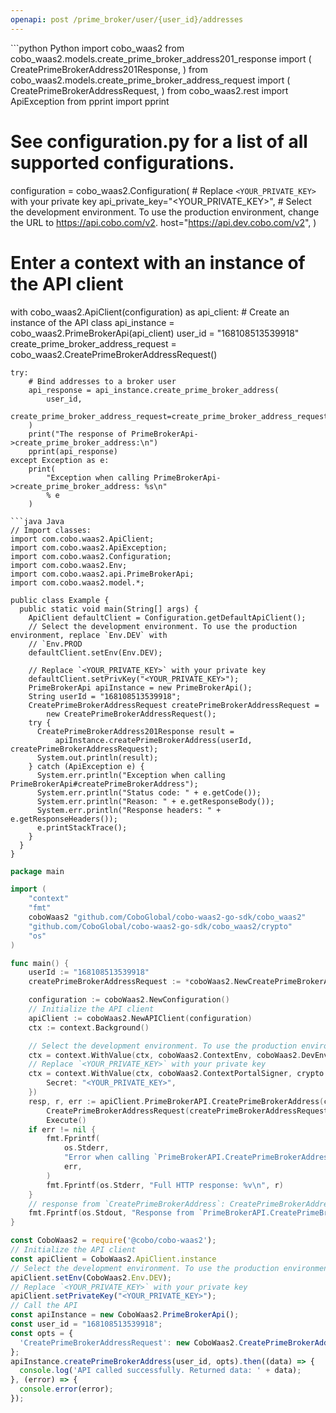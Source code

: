 ```yaml
---
openapi: post /prime_broker/user/{user_id}/addresses
---
```


<RequestExample>
```python Python
import cobo_waas2
from cobo_waas2.models.create_prime_broker_address201_response import (
    CreatePrimeBrokerAddress201Response,
)
from cobo_waas2.models.create_prime_broker_address_request import (
    CreatePrimeBrokerAddressRequest,
)
from cobo_waas2.rest import ApiException
from pprint import pprint

# See configuration.py for a list of all supported configurations.
configuration = cobo_waas2.Configuration(
    # Replace `<YOUR_PRIVATE_KEY>` with your private key
    api_private_key="<YOUR_PRIVATE_KEY>",
    # Select the development environment. To use the production environment, change the URL to https://api.cobo.com/v2.
    host="https://api.dev.cobo.com/v2",
)
# Enter a context with an instance of the API client
with cobo_waas2.ApiClient(configuration) as api_client:
    # Create an instance of the API class
    api_instance = cobo_waas2.PrimeBrokerApi(api_client)
    user_id = "168108513539918"
    create_prime_broker_address_request = cobo_waas2.CreatePrimeBrokerAddressRequest()

    try:
        # Bind addresses to a broker user
        api_response = api_instance.create_prime_broker_address(
            user_id,
            create_prime_broker_address_request=create_prime_broker_address_request,
        )
        print("The response of PrimeBrokerApi->create_prime_broker_address:\n")
        pprint(api_response)
    except Exception as e:
        print(
            "Exception when calling PrimeBrokerApi->create_prime_broker_address: %s\n"
            % e
        )

```
```java Java
// Import classes:
import com.cobo.waas2.ApiClient;
import com.cobo.waas2.ApiException;
import com.cobo.waas2.Configuration;
import com.cobo.waas2.Env;
import com.cobo.waas2.api.PrimeBrokerApi;
import com.cobo.waas2.model.*;

public class Example {
  public static void main(String[] args) {
    ApiClient defaultClient = Configuration.getDefaultApiClient();
    // Select the development environment. To use the production environment, replace `Env.DEV` with
    // `Env.PROD
    defaultClient.setEnv(Env.DEV);

    // Replace `<YOUR_PRIVATE_KEY>` with your private key
    defaultClient.setPrivKey("<YOUR_PRIVATE_KEY>");
    PrimeBrokerApi apiInstance = new PrimeBrokerApi();
    String userId = "168108513539918";
    CreatePrimeBrokerAddressRequest createPrimeBrokerAddressRequest =
        new CreatePrimeBrokerAddressRequest();
    try {
      CreatePrimeBrokerAddress201Response result =
          apiInstance.createPrimeBrokerAddress(userId, createPrimeBrokerAddressRequest);
      System.out.println(result);
    } catch (ApiException e) {
      System.err.println("Exception when calling PrimeBrokerApi#createPrimeBrokerAddress");
      System.err.println("Status code: " + e.getCode());
      System.err.println("Reason: " + e.getResponseBody());
      System.err.println("Response headers: " + e.getResponseHeaders());
      e.printStackTrace();
    }
  }
}

```
```go Go
package main

import (
	"context"
	"fmt"
	coboWaas2 "github.com/CoboGlobal/cobo-waas2-go-sdk/cobo_waas2"
	"github.com/CoboGlobal/cobo-waas2-go-sdk/cobo_waas2/crypto"
	"os"
)

func main() {
	userId := "168108513539918"
	createPrimeBrokerAddressRequest := *coboWaas2.NewCreatePrimeBrokerAddressRequest()

	configuration := coboWaas2.NewConfiguration()
	// Initialize the API client
	apiClient := coboWaas2.NewAPIClient(configuration)
	ctx := context.Background()

	// Select the development environment. To use the production environment, replace coboWaas2.DevEnv with coboWaas2.ProdEnv
	ctx = context.WithValue(ctx, coboWaas2.ContextEnv, coboWaas2.DevEnv)
	// Replace `<YOUR_PRIVATE_KEY>` with your private key
	ctx = context.WithValue(ctx, coboWaas2.ContextPortalSigner, crypto.Ed25519Signer{
		Secret: "<YOUR_PRIVATE_KEY>",
	})
	resp, r, err := apiClient.PrimeBrokerAPI.CreatePrimeBrokerAddress(ctx, userId).
		CreatePrimeBrokerAddressRequest(createPrimeBrokerAddressRequest).
		Execute()
	if err != nil {
		fmt.Fprintf(
			os.Stderr,
			"Error when calling `PrimeBrokerAPI.CreatePrimeBrokerAddress``: %v\n",
			err,
		)
		fmt.Fprintf(os.Stderr, "Full HTTP response: %v\n", r)
	}
	// response from `CreatePrimeBrokerAddress`: CreatePrimeBrokerAddress201Response
	fmt.Fprintf(os.Stdout, "Response from `PrimeBrokerAPI.CreatePrimeBrokerAddress`: %v\n", resp)
}

```
```javascript JavaScript
const CoboWaas2 = require('@cobo/cobo-waas2');
// Initialize the API client
const apiClient = CoboWaas2.ApiClient.instance
// Select the development environment. To use the production environment, replace `Env.DEV` with `Env.PROD`
apiClient.setEnv(CoboWaas2.Env.DEV);
// Replace `<YOUR_PRIVATE_KEY>` with your private key
apiClient.setPrivateKey("<YOUR_PRIVATE_KEY>");
// Call the API
const apiInstance = new CoboWaas2.PrimeBrokerApi();
const user_id = "168108513539918";
const opts = {
  'CreatePrimeBrokerAddressRequest': new CoboWaas2.CreatePrimeBrokerAddressRequest()
};
apiInstance.createPrimeBrokerAddress(user_id, opts).then((data) => {
  console.log('API called successfully. Returned data: ' + data);
}, (error) => {
  console.error(error);
});
```
</RequestExample>